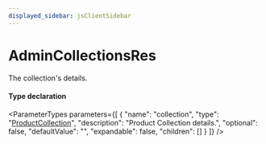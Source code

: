 ```yaml
---
displayed_sidebar: jsClientSidebar
---
```



# AdminCollectionsRes

The collection's details.

#### Type declaration

<ParameterTypes parameters={[
  {
    "name": "collection",
    "type": "[ProductCollection](../classes/internal.ProductCollection.mdx)",
    "description": "Product Collection details.",
    "optional": false,
    "defaultValue": "",
    "expandable": false,
    "children": []
  }
]} />
